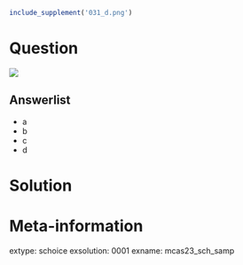 ```r
include_supplement('031_d.png')
```

Question
========

![](031_d.png)

Answerlist
--------
* a
* b
* c
* d

Solution
========

Meta-information
============
extype: schoice
exsolution: 0001
exname: mcas23_sch_samp
